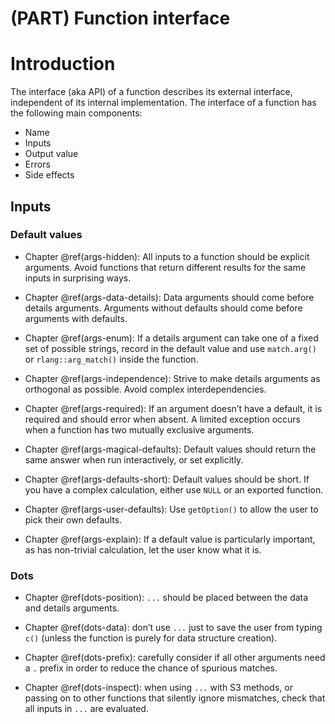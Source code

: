 # (PART) Function interface {-}

# Introduction  {#function-interface}

The interface (aka API) of a function describes its external interface, independent of its internal implementation. The interface of a function has the following main components:

* Name
* Inputs
* Output value
* Errors
* Side effects

## Inputs

### Default values

* Chapter \@ref(args-hidden): All inputs to a function should be explicit 
  arguments. Avoid functions that return different results for the same inputs
  in surprising ways.

* Chapter \@ref(args-data-details): Data arguments should come before details 
  arguments. Arguments without defaults should come before arguments with 
  defaults.

* Chapter \@ref(args-enum): If a details argument can take one of a fixed set 
  of possible strings, record in the default value and use `match.arg()`
  or `rlang::arg_match()` inside the function.
  
* Chapter \@ref(args-independence): Strive to make details arguments as
  orthogonal as possible. Avoid complex interdependencies.

* Chapter \@ref(args-required): If an argument doesn't have a default, it is
  required and should error when absent. A limited exception occurs when a
  function has two mutually exclusive arguments.

* Chapter \@ref(args-magical-defaults): Default values should return the same 
  answer when run interactively, or set explicitly.

* Chapter \@ref(args-defaults-short): Default values should be short. If
  you have a complex calculation, either use `NULL` or an exported function.
  
* Chapter \@ref(args-user-defaults): Use `getOption()` to allow the user to
  pick their own defaults.

* Chapter \@ref(args-explain): If a default value is particularly important,
  as has non-trivial calculation, let the user know what it is.

### Dots

* Chapter \@ref(dots-position): `...` should be placed between the data and 
  details arguments.

* Chapter \@ref(dots-data): don't use `...` just to save the user from typing 
  `c()` (unless the function is purely for data structure creation).

* Chapter \@ref(dots-prefix): carefully consider if all other arguments need a 
  `.` prefix in order to reduce the chance of spurious matches.

* Chapter \@ref(dots-inspect): when using `...` with S3 methods, or passing on 
  to other functions that silently ignore mismatches, check that all inputs in 
  `...` are evaluated.
